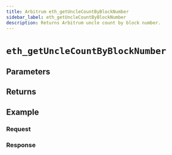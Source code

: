 ```yaml
---
title: Arbitrum eth_getUncleCountByBlockNumber
sidebar_label: eth_getUncleCountByBlockNumber
description: Returns Arbitrum uncle count by block number.
---
```




# `eth_getUncleCountByBlockNumber`

<Description />

## Parameters


<Params />

## Returns


<Returns />

## Example


<Example />

### Request


<Request />

### Response


<Response />
